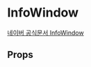 
# InfoWindow

[네이버 공식문서 InfoWindow](https://navermaps.github.io/maps.js.ncp/docs/naver.maps.InfoWindow.html)

## Props

<Props of={InfoWindow} />